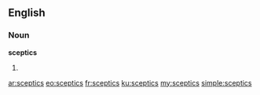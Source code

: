 ==English==

===Noun===
'''sceptics'''

# {{plural of|sceptic}}

[[ar:sceptics]]
[[eo:sceptics]]
[[fr:sceptics]]
[[ku:sceptics]]
[[my:sceptics]]
[[simple:sceptics]]